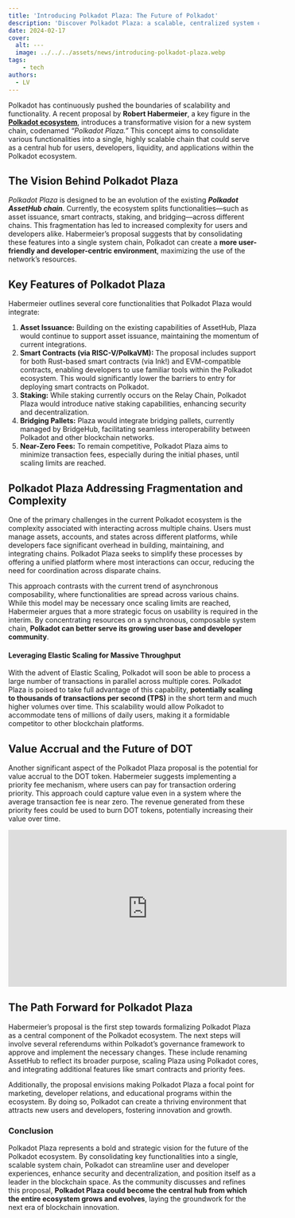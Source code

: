 ```yaml
---
title: 'Introducing Polkadot Plaza: The Future of Polkadot'
description: 'Discover Polkadot Plaza: a scalable, centralized system chain designed to unify and enhance the Polkadot ecosystem''s functionality.'
date: 2024-02-17
cover:
  alt: ---
  image: ../../../assets/news/introducing-polkadot-plaza.webp
tags: 
    - tech
authors:
  - LV
---
```

Polkadot has continuously pushed the boundaries of scalability and functionality. A recent proposal by **Robert Habermeier**, a key figure in the [**Polkadot ecosystem**](https://dablock.com/ecosystem/), introduces a transformative vision for a new system chain, codenamed *“Polkadot Plaza.”* This concept aims to consolidate various functionalities into a single, highly scalable chain that could serve as a central hub for users, developers, liquidity, and applications within the Polkadot ecosystem.

The Vision Behind Polkadot Plaza
--------------------------------

*Polkadot Plaza* is designed to be an evolution of the existing ***Polkadot AssetHub chain***. Currently, the ecosystem splits functionalities—such as asset issuance, smart contracts, staking, and bridging—across different chains. This fragmentation has led to increased complexity for users and developers alike. Habermeier’s proposal suggests that by consolidating these features into a single system chain, Polkadot can create a **more user-friendly and developer-centric environment**, maximizing the use of the network’s resources.

Key Features of Polkadot Plaza
------------------------------

Habermeier outlines several core functionalities that Polkadot Plaza would integrate:

1. **Asset Issuance:** Building on the existing capabilities of AssetHub, Plaza would continue to support asset issuance, maintaining the momentum of current integrations.
2. **Smart Contracts (via RISC-V/PolkaVM):** The proposal includes support for both Rust-based smart contracts (via Ink!) and EVM-compatible contracts, enabling developers to use familiar tools within the Polkadot ecosystem. This would significantly lower the barriers to entry for deploying smart contracts on Polkadot.
3. **Staking:** While staking currently occurs on the Relay Chain, Polkadot Plaza would introduce native staking capabilities, enhancing security and decentralization.
4. **Bridging Pallets:** Plaza would integrate bridging pallets, currently managed by BridgeHub, facilitating seamless interoperability between Polkadot and other blockchain networks.
5. **Near-Zero Fees:** To remain competitive, Polkadot Plaza aims to minimize transaction fees, especially during the initial phases, until scaling limits are reached.

Polkadot Plaza Addressing Fragmentation and Complexity
------------------------------------------------------

One of the primary challenges in the current Polkadot ecosystem is the complexity associated with interacting across multiple chains. Users must manage assets, accounts, and states across different platforms, while developers face significant overhead in building, maintaining, and integrating chains. Polkadot Plaza seeks to simplify these processes by offering a unified platform where most interactions can occur, reducing the need for coordination across disparate chains.

This approach contrasts with the current trend of asynchronous composability, where functionalities are spread across various chains. While this model may be necessary once scaling limits are reached, Habermeier argues that a more strategic focus on usability is required in the interim. By concentrating resources on a synchronous, composable system chain, **Polkadot can better serve its growing user base and developer community**.

#### Leveraging Elastic Scaling for Massive Throughput

With the advent of Elastic Scaling, Polkadot will soon be able to process a large number of transactions in parallel across multiple cores. Polkadot Plaza is poised to take full advantage of this capability, **potentially scaling to thousands of transactions per second (TPS)** in the short term and much higher volumes over time. This scalability would allow Polkadot to accommodate tens of millions of daily users, making it a formidable competitor to other blockchain platforms.

Value Accrual and the Future of DOT
-----------------------------------

Another significant aspect of the Polkadot Plaza proposal is the potential for value accrual to the DOT token. Habermeier suggests implementing a priority fee mechanism, where users can pay for transaction ordering priority. This approach could capture value even in a system where the average transaction fee is near zero. The revenue generated from these priority fees could be used to burn DOT tokens, potentially increasing their value over time.

<iframe allowfullscreen="allowfullscreen" frameborder="0" height="315" src="https://www.youtube.com/embed/edjAVa5CDsQ?si=oUI3vecZE665Orrh" title="YouTube video player" width="560"></iframe>

The Path Forward for Polkadot Plaza
-----------------------------------

Habermeier’s proposal is the first step towards formalizing Polkadot Plaza as a central component of the Polkadot ecosystem. The next steps will involve several referendums within Polkadot’s governance framework to approve and implement the necessary changes. These include renaming AssetHub to reflect its broader purpose, scaling Plaza using Polkadot cores, and integrating additional features like smart contracts and priority fees.

Additionally, the proposal envisions making Polkadot Plaza a focal point for marketing, developer relations, and educational programs within the ecosystem. By doing so, Polkadot can create a thriving environment that attracts new users and developers, fostering innovation and growth.

### Conclusion

Polkadot Plaza represents a bold and strategic vision for the future of the Polkadot ecosystem. By consolidating key functionalities into a single, scalable system chain, Polkadot can streamline user and developer experiences, enhance security and decentralization, and position itself as a leader in the blockchain space. As the community discusses and refines this proposal, **Polkadot Plaza could become the central hub from which the entire ecosystem grows and evolves**, laying the groundwork for the next era of blockchain innovation.
